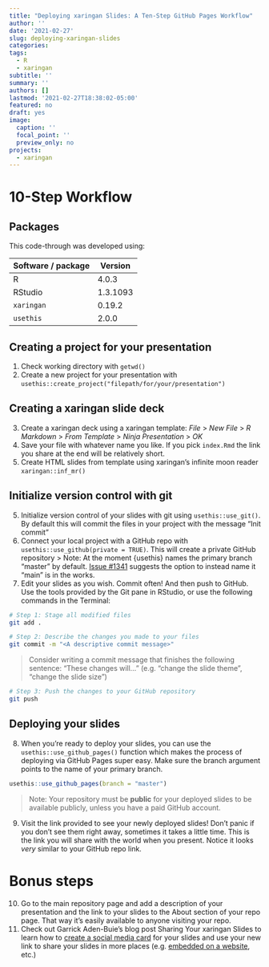 ```yaml
---
title: "Deploying xaringan Slides: A Ten-Step GitHub Pages Workflow"
author: ''
date: '2021-02-27'
slug: deploying-xaringan-slides
categories:
tags:
  - R
  - xaringan
subtitle: ''
summary: ''
authors: []
lastmod: '2021-02-27T18:38:02-05:00'
featured: no
draft: yes
image:
  caption: ''
  focal_point: ''
  preview_only: no
projects: 
  - xaringan
---
```


# 10-Step Workflow

## Packages

This code-through was developed using:

| Software / package  | Version               |
|---------------------|-----------------------|
| R                   | 4.0.3                 | 
| RStudio             | 1.3.1093              |  
| `xaringan`          | 0.19.2                |
| `usethis`           | 2.0.0                 |

## Creating a project for your presentation

1. Check working directory with `getwd()`
2. Create a new project for your presentation with `usethis::create_project("filepath/for/your/presentation")`

## Creating a xaringan slide deck

3. Create a xaringan deck using a xaringan template: _File_ > _New File_ > _R Markdown_ > _From Template_ > _Ninja Presentation_ > _OK_
4. Save your file with whatever name you like. If you pick `index.Rmd` the link you share at the end will be relatively short.
4. Create HTML slides from template using xaringan's infinite moon reader `xaringan::inf_mr()`

## Initialize version control with git

5. Initialize version control of your slides with git using `usethis::use_git()`. By default this will commit the files in your project with the message "Init commit"
6. Connect your local project with a GitHub repo with `usethis::use_github(private = TRUE)`. This will create a private GitHub repository
> Note: At the moment {usethis} names the primary branch "master" by default. [Issue #1341](https://github.com/r-lib/usethis/issues/1341) suggests the option to instead name it "main" is in the works.
7. Edit your slides as you wish. Commit often! And then push to GitHub. Use the tools provided by the Git pane in RStudio, or use the following commands in the Terminal: 

```bash
# Step 1: Stage all modified files
git add .
```

```bash
# Step 2: Describe the changes you made to your files
git commit -m "<A descriptive commit message>"
```
> Consider writing a commit message that finishes the following sentence: "These changes will..." (e.g. "change the slide theme", "change the slide size")

```bash
# Step 3: Push the changes to your GitHub repository
git push
```
  
## Deploying your slides

8. When you're ready to deploy your slides, you can use the `usethis::use_github_pages()` function which makes the process of deploying via GitHub Pages super easy. Make sure the branch argument points to the name of your primary branch.

```r
usethis::use_github_pages(branch = "master")
```

> Note: Your repository must be **public** for your deployed slides to be available publicly, unless you have a paid GitHub account.

9. Visit the link provided to see your newly deployed slides! Don't panic if you don't see them right away, sometimes it takes a little time. This is the link you will share with the world when you present. Notice it looks _very_ similar to your GitHub repo link.

# Bonus steps

10. Go to the main repository page and add a description of your presentation and the link to your slides to the About section of your repo page. That way it's easily available to anyone visiting your repo.
11. Check out Garrick Aden-Buie's blog post Sharing Your xaringan Slides to learn how to [create a social media card](https://www.garrickadenbuie.com/blog/sharing-xaringan-slides/#create-a-social-media-card) for your slides and use your new link to share your slides in more places (e.g. [embedded on a website](https://www.garrickadenbuie.com/blog/sharing-xaringan-slides/#embed-your-slides), etc.)

